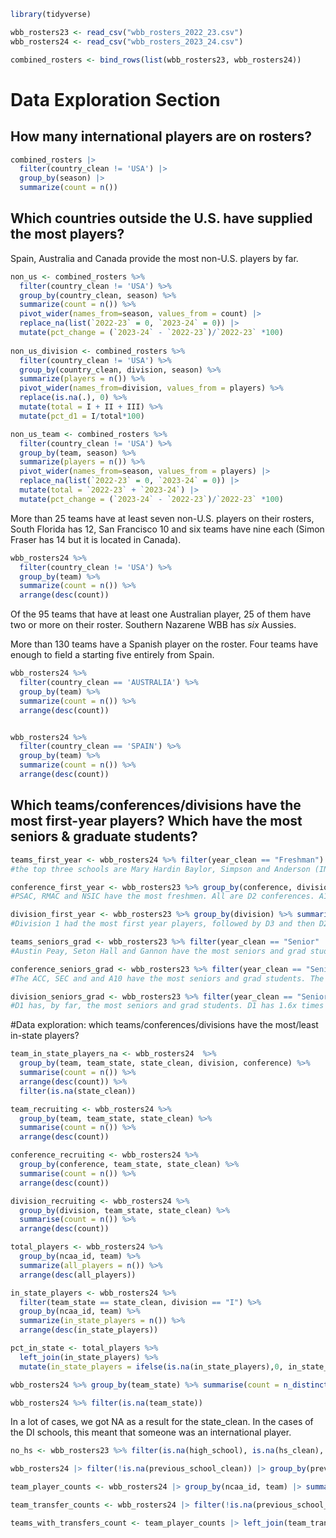 ```r
library(tidyverse)
```

```r
wbb_rosters23 <- read_csv("wbb_rosters_2022_23.csv")
wbb_rosters24 <- read_csv("wbb_rosters_2023_24.csv")

combined_rosters <- bind_rows(list(wbb_rosters23, wbb_rosters24))
```

# Data Exploration Section


## How many international players are on rosters?

```r
combined_rosters |> 
  filter(country_clean != 'USA') |> 
  group_by(season) |> 
  summarize(count = n())
```



## Which countries outside the U.S. have supplied the most players?

Spain, Australia and Canada provide the most non-U.S. players by far.

```r
non_us <- combined_rosters %>% 
  filter(country_clean != 'USA') %>% 
  group_by(country_clean, season) %>% 
  summarize(count = n()) %>% 
  pivot_wider(names_from=season, values_from = count) |> 
  replace_na(list(`2022-23` = 0, `2023-24` = 0)) |> 
  mutate(pct_change = (`2023-24` - `2022-23`)/`2022-23` *100)
  
non_us_division <- combined_rosters %>% 
  filter(country_clean != 'USA') %>% 
  group_by(country_clean, division, season) %>% 
  summarize(players = n()) %>% 
  pivot_wider(names_from=division, values_from = players) %>% 
  replace(is.na(.), 0) %>% 
  mutate(total = I + II + III) %>% 
  mutate(pct_d1 = I/total*100)

non_us_team <- combined_rosters %>% 
  filter(country_clean != 'USA') %>% 
  group_by(team, season) %>% 
  summarize(players = n()) %>% 
  pivot_wider(names_from=season, values_from = players) |> 
  replace_na(list(`2022-23` = 0, `2023-24` = 0)) |> 
  mutate(total = `2022-23` + `2023-24`) |> 
  mutate(pct_change = (`2023-24` - `2022-23`)/`2022-23` *100)
```
More than 25 teams have at least seven non-U.S. players on their rosters, South Florida has 12, San Francisco 10 and six teams have nine each (Simon Fraser has 14 but it is located in Canada).

```r
wbb_rosters24 %>% 
  filter(country_clean != 'USA') %>% 
  group_by(team) %>% 
  summarize(count = n()) %>% 
  arrange(desc(count))
```



Of the 95 teams that have at least one Australian player, 25 of them have two or more on their roster. Southern Nazarene WBB has _six_ Aussies.

More than 130 teams have a Spanish player on the roster. Four teams have enough to field a starting five entirely from Spain.

```r
wbb_rosters24 %>% 
  filter(country_clean == 'AUSTRALIA') %>% 
  group_by(team) %>% 
  summarize(count = n()) %>% 
  arrange(desc(count))


wbb_rosters24 %>% 
  filter(country_clean == 'SPAIN') %>% 
  group_by(team) %>% 
  summarize(count = n()) %>% 
  arrange(desc(count))

```




## Which teams/conferences/divisions have the most first-year players? Which have the most seniors & graduate students?

```r
teams_first_year <- wbb_rosters24 %>% filter(year_clean == "Freshman") %>% group_by(team, division) %>% summarise(count = n()) %>% arrange(desc(count))
#the top three schools are Mary Hardin Baylor, Simpson and Anderson (IN). The D1 school with the most freshmen is Northern Colorado

conference_first_year <- wbb_rosters23 %>% group_by(conference, division) %>% summarise(count = n()) %>% arrange(desc(count))
#PSAC, RMAC and NSIC have the most freshmen. All are D2 conferences. A10 is the fourth most, and the D1 conference with the most freshmen

division_first_year <- wbb_rosters23 %>% group_by(division) %>% summarise(count = n()) %>% arrange(desc(count))
#Division 1 had the most first year players, followed by D3 and then D2. 

teams_seniors_grad <- wbb_rosters23 %>% filter(year_clean == "Senior" | year_clean == "Graduate Student" | year_clean == "Sixth Year" | year_clean == "Fifth Year") %>% group_by(team, division) %>% summarise(count = n()) %>% arrange(desc(count))
#Austin Peay, Seton Hall and Gannon have the most seniors and grad students. The top two are D1 schools.

conference_seniors_grad <- wbb_rosters23 %>% filter(year_clean == "Senior" | year_clean == "Graduate Student" | year_clean == "Sixth Year" | year_clean == "Fifth Year") %>% group_by(conference, division) %>% summarise(count = n()) %>% arrange(desc(count))
#The ACC, SEC and and A10 have the most seniors and grad students. The top seven conferences by seniors and grad students are all D1 conferences. 

division_seniors_grad <- wbb_rosters23 %>% filter(year_clean == "Senior" | year_clean == "Graduate Student" | year_clean == "Sixth Year" | year_clean == "Fifth Year") %>% group_by(division) %>% summarise(count = n()) %>% arrange(desc(count))
#D1 has, by far, the most seniors and grad students. D1 has 1.6x times as many seniors and grad students as D3 (second most). 
```

#Data exploration: which teams/conferences/divisions have the most/least in-state players?
```r
team_in_state_players_na <- wbb_rosters24  %>%
  group_by(team, team_state, state_clean, division, conference) %>%
  summarise(count = n()) %>%
  arrange(desc(count)) %>%
  filter(is.na(state_clean))

team_recruiting <- wbb_rosters24 %>%
  group_by(team, team_state, state_clean) %>%
  summarise(count = n()) %>%
  arrange(desc(count))

conference_recruiting <- wbb_rosters24 %>%
  group_by(conference, team_state, state_clean) %>%
  summarise(count = n()) %>%
  arrange(desc(count))

division_recruiting <- wbb_rosters24 %>%
  group_by(division, team_state, state_clean) %>%
  summarise(count = n()) %>%
  arrange(desc(count))

total_players <- wbb_rosters24 %>% 
  group_by(ncaa_id, team) %>% 
  summarize(all_players = n()) %>% 
  arrange(desc(all_players))

in_state_players <- wbb_rosters24 %>% 
  filter(team_state == state_clean, division == "I") %>% 
  group_by(ncaa_id, team) %>% 
  summarize(in_state_players = n()) %>% 
  arrange(desc(in_state_players))

pct_in_state <- total_players %>% 
  left_join(in_state_players) %>% 
  mutate(in_state_players = ifelse(is.na(in_state_players),0, in_state_players))

wbb_rosters24 %>% group_by(team_state) %>% summarise(count = n_distinct(team)) %>% arrange(desc(count))

wbb_rosters24 %>% filter(is.na(team_state))
```

In a lot of cases, we got NA as a result for the state_clean. In the cases of the DI schools, this meant that someone was an international player. 

```r
no_hs <- wbb_rosters23 %>% filter(is.na(high_school), is.na(hs_clean), country_clean == 'USA')
```


```r
wbb_rosters24 |> filter(!is.na(previous_school_clean)) |> group_by(previous_school_clean) |> summarise(count = n()) |> arrange(desc(count))
```

```r
team_player_counts <- wbb_rosters24 |> group_by(ncaa_id, team) |> summarise(players = n())

team_transfer_counts <- wbb_rosters24 |> filter(!is.na(previous_school_clean)) |> group_by(ncaa_id, team) |> summarise(transfers = n())

teams_with_transfers_count <- team_player_counts |> left_join(team_transfer_counts) |> mutate(transfers = if_else(is.na(transfers), 0, transfers)) |> mutate(pct = transfers/players*100)

```


